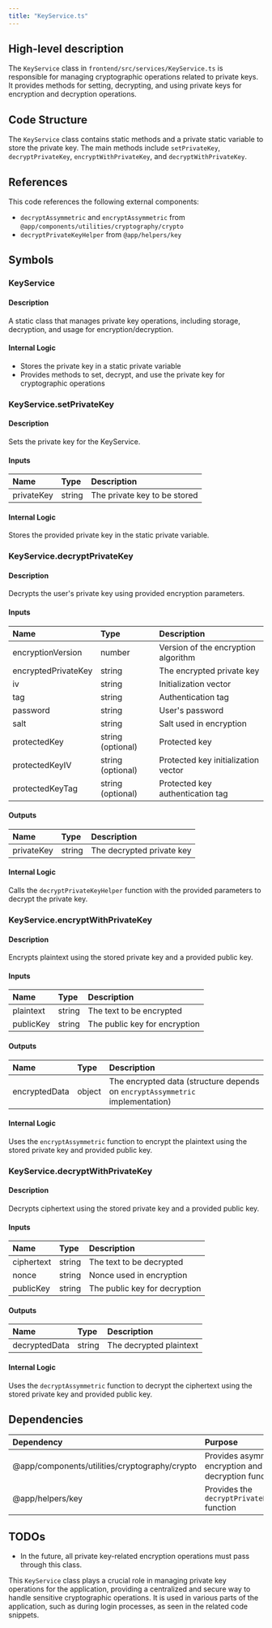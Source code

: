 ```yaml
---
title: "KeyService.ts"
---
```


## High-level description
The `KeyService` class in `frontend/src/services/KeyService.ts` is responsible for managing cryptographic operations related to private keys. It provides methods for setting, decrypting, and using private keys for encryption and decryption operations.

## Code Structure
The `KeyService` class contains static methods and a private static variable to store the private key. The main methods include `setPrivateKey`, `decryptPrivateKey`, `encryptWithPrivateKey`, and `decryptWithPrivateKey`.

## References
This code references the following external components:
- `decryptAssymmetric` and `encryptAssymmetric` from `@app/components/utilities/cryptography/crypto`
- `decryptPrivateKeyHelper` from `@app/helpers/key`

## Symbols

### KeyService
#### Description
A static class that manages private key operations, including storage, decryption, and usage for encryption/decryption.

#### Internal Logic
- Stores the private key in a static private variable
- Provides methods to set, decrypt, and use the private key for cryptographic operations

### KeyService.setPrivateKey
#### Description
Sets the private key for the KeyService.

#### Inputs
| Name | Type | Description |
|:-----|:-----|:------------|
| privateKey | string | The private key to be stored |

#### Internal Logic
Stores the provided private key in the static private variable.

### KeyService.decryptPrivateKey
#### Description
Decrypts the user's private key using provided encryption parameters.

#### Inputs
| Name | Type | Description |
|:-----|:-----|:------------|
| encryptionVersion | number | Version of the encryption algorithm |
| encryptedPrivateKey | string | The encrypted private key |
| iv | string | Initialization vector |
| tag | string | Authentication tag |
| password | string | User's password |
| salt | string | Salt used in encryption |
| protectedKey | string (optional) | Protected key |
| protectedKeyIV | string (optional) | Protected key initialization vector |
| protectedKeyTag | string (optional) | Protected key authentication tag |

#### Outputs
| Name | Type | Description |
|:-----|:-----|:------------|
| privateKey | string | The decrypted private key |

#### Internal Logic
Calls the `decryptPrivateKeyHelper` function with the provided parameters to decrypt the private key.

### KeyService.encryptWithPrivateKey
#### Description
Encrypts plaintext using the stored private key and a provided public key.

#### Inputs
| Name | Type | Description |
|:-----|:-----|:------------|
| plaintext | string | The text to be encrypted |
| publicKey | string | The public key for encryption |

#### Outputs
| Name | Type | Description |
|:-----|:-----|:------------|
| encryptedData | object | The encrypted data (structure depends on `encryptAssymmetric` implementation) |

#### Internal Logic
Uses the `encryptAssymmetric` function to encrypt the plaintext using the stored private key and provided public key.

### KeyService.decryptWithPrivateKey
#### Description
Decrypts ciphertext using the stored private key and a provided public key.

#### Inputs
| Name | Type | Description |
|:-----|:-----|:------------|
| ciphertext | string | The text to be decrypted |
| nonce | string | Nonce used in encryption |
| publicKey | string | The public key for decryption |

#### Outputs
| Name | Type | Description |
|:-----|:-----|:------------|
| decryptedData | string | The decrypted plaintext |

#### Internal Logic
Uses the `decryptAssymmetric` function to decrypt the ciphertext using the stored private key and provided public key.

## Dependencies
| Dependency | Purpose |
|:-----------|:--------|
| @app/components/utilities/cryptography/crypto | Provides asymmetric encryption and decryption functions |
| @app/helpers/key | Provides the `decryptPrivateKeyHelper` function |

## TODOs
- In the future, all private key-related encryption operations must pass through this class.

This `KeyService` class plays a crucial role in managing private key operations for the application, providing a centralized and secure way to handle sensitive cryptographic operations. It is used in various parts of the application, such as during login processes, as seen in the related code snippets.
